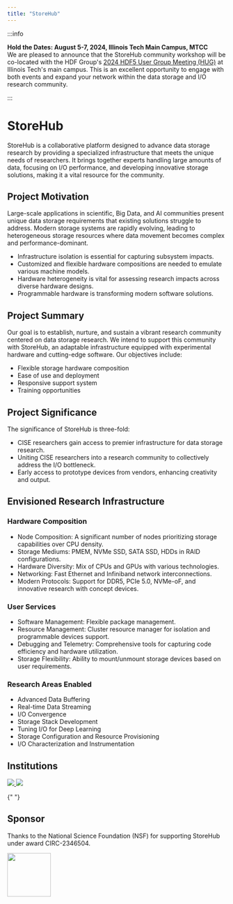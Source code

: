 ```yaml
---
title: "StoreHub"
---
```



:::info

**Hold the Dates: August 5-7, 2024, Illinois Tech Main Campus, MTCC** <br/>
We are pleased to announce that the StoreHub community workshop will be co-located with the HDF Group's [2024 HDF5 User Group Meeting (HUG)](https://hdfgroup.org/hug/hug24) at Illinois Tech's main campus.
This is an excellent opportunity to engage with both events and expand your network within the data storage and I/O research community.

:::

# StoreHub

<ProjectBadges projectId="storehub" />

StoreHub is a collaborative platform designed to advance data storage research by providing a specialized infrastructure that meets the unique needs of researchers.
It brings together experts handling large amounts of data, focusing on I/O performance, and developing innovative storage solutions, making it a vital resource for the community.

## Project Motivation

Large-scale applications in scientific, Big Data, and AI communities present unique data storage requirements that existing solutions struggle to address.
Modern storage systems are rapidly evolving, leading to heterogeneous storage resources where data movement becomes complex and performance-dominant.

- Infrastructure isolation is essential for capturing subsystem impacts.
- Customized and flexible hardware compositions are needed to emulate various machine models.
- Hardware heterogeneity is vital for assessing research impacts across diverse hardware designs.
- Programmable hardware is transforming modern software solutions.

## Project Summary

Our goal is to establish, nurture, and sustain a vibrant research community centered on data storage research.
We intend to support this community with StoreHub, an adaptable infrastructure equipped with experimental hardware and cutting-edge software.
Our objectives include:

- Flexible storage hardware composition
- Ease of use and deployment
- Responsive support system
- Training opportunities

## Project Significance

The significance of StoreHub is three-fold:

- CISE researchers gain access to premier infrastructure for data storage research.
- Uniting CISE researchers into a research community to collectively address the I/O bottleneck.
- Early access to prototype devices from vendors, enhancing creativity and output.

## Envisioned Research Infrastructure

### Hardware Composition

- Node Composition: A significant number of nodes prioritizing storage capabilities over CPU density.
- Storage Mediums: PMEM, NVMe SSD, SATA SSD, HDDs in RAID configurations.
- Hardware Diversity: Mix of CPUs and GPUs with various technologies.
- Networking: Fast Ethernet and Infiniband network interconnections.
- Modern Protocols: Support for DDR5, PCIe 5.0, NVMe-oF, and innovative research with concept devices.

### User Services

- Software Management: Flexible package management.
- Resource Management: Cluster resource manager for isolation and programmable devices support.
- Debugging and Telemetry: Comprehensive tools for capturing code efficiency and hardware utilization.
- Storage Flexibility: Ability to mount/unmount storage devices based on user requirements.

### Research Areas Enabled

- Advanced Data Buffering
- Real-time Data Streaming
- I/O Convergence
- Storage Stack Development
- Tuning I/O for Deep Learning
- Storage Configuration and Resource Provisioning
- I/O Characterization and Instrumentation

## Institutions

<p style={{ display: "flex", marginBottom: 0 }}>
  <a
    href="https://www.iit.edu/"
    style={{ display: "flex", flexDirection: "column", justifyContent: "center" }}
  >
    <img
      src={require("@site/static/img/affiliations/iit.png").default}
      style={{ marginRight: "1em", objectFit: "contain", width: 150 }}
    />
  </a>
  <a href="https://www.osu.edu/">
    <img
      src={require("@site/static/img/affiliations/osu.png").default}
      style={{ objectFit: "contain", width: 150 }}
    />
  </a>
</p>{" "}

## Sponsor

Thanks to the National Science Foundation (NSF) for supporting StoreHub under award CIRC-2346504.

<p>
  <img src={require("@site/static/img/affiliations/nsf.png").default} width="100" />
</p>
